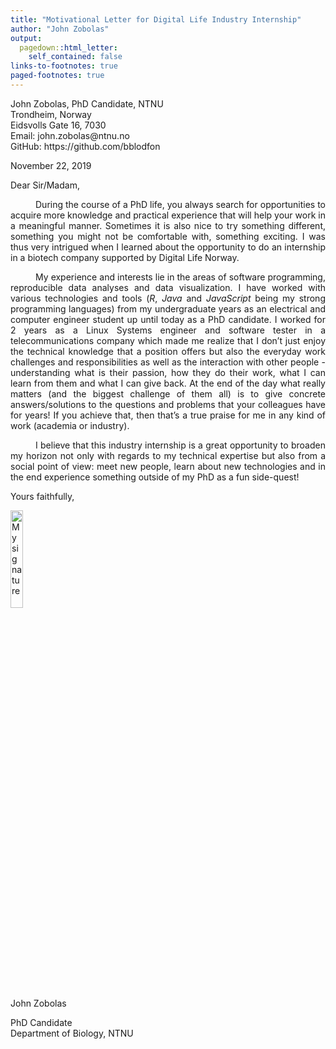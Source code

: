 ```yaml
---
title: "Motivational Letter for Digital Life Industry Internship"
author: "John Zobolas"
output:
  pagedown::html_letter:
    self_contained: false
links-to-footnotes: true
paged-footnotes: true
---
```


::: from
John Zobolas, PhD Candidate, NTNU  
Trondheim, Norway  
Eidsvolls Gate 16, 7030  
Email: john.zobolas@ntnu.no  
GitHub: https://github.com/bblodfon
:::

::: date
November 22, 2019
:::

Dear Sir/Madam,

<div style="text-align: justify; text-align-last: left; text-indent: 40px;"> 
During the course of a PhD life, you always search for opportunities to acquire more knowledge and practical experience that will help your work in a meaningful manner. 
Sometimes it is also nice to try something different, something you might not be comfortable with, something exciting. 
I was thus very intrigued when I learned about the opportunity to do an internship in a biotech company supported by Digital Life Norway.

My experience and interests lie in the areas of software programming, reproducible data analyses and data visualization. 
I have worked with various technologies and tools (*R*, *Java* and *JavaScript* being my strong programming languages) from my undergraduate years as an electrical and computer engineer student up until today as a PhD candidate. 
I worked for 2 years as a Linux Systems engineer and software tester in a telecommunications company which made me realize that I don't just enjoy the technical knowledge that a position offers but also the everyday work challenges and responsibilities as well as the interaction with other people - understanding what is their passion, how they do their work, what I can learn from them and what I can give back. 
At the end of the day what really matters (and the biggest challenge of them all) is to give concrete answers/solutions to the questions and problems that your colleagues have for years! If you achieve that, then that's a true praise for me in any kind of work (academia or industry).

I believe that this industry internship is a great opportunity to broaden my horizon not only with regards to my technical expertise but also from a social point of view: meet new people, learn about new technologies and in the end experience something outside of my PhD as a fun side-quest!
</div>

Yours faithfully,

![My signature](img/sign.svg){width=20%}  
John Zobolas  

PhD Candidate  
Department of Biology, NTNU
